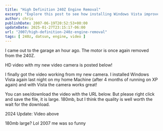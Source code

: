 ```yaml
---
title: "High Definition 240Z Engine Removal"
excerpt: "Explore this post to see how installing Windows Vista improved camera functionality, complete with video evidence ready for download or on YouTube."
author: chris
publishDate: 2007-06-19T20:52:53+00:00
updateDate: 2025-01-27T23:15:17-06:00
url: "2007/high-definition-240z-engine-removal"
tags: [ 240z, datsun, engine, video ]
---
```


<YouTubeEmbed videoId="gk4KsPQu9z4" title="High Definition 240Z Engine Removal" publishDate="2007-06-19T20:52:53+00:00" description="I came out to the garage an hour ago. The motor is once again removed from the 240Z. " />

I came out to the garage an hour ago. The motor is once again removed from the 240Z. 

HD video with my new video camera is posted below!

I finally got the video working from my new camera. I installed Windows Vista again last night on my home Machine (after 4 months of running on XP again) and with Vista the camera works great!

You can see/download the video with the URL below. But please right click and save the file, it is large. 180mb, but I think the quality is well worth the wait for the download.

2024 Update: 
Video above 

180mb large? Lol 2007 me was so funny
